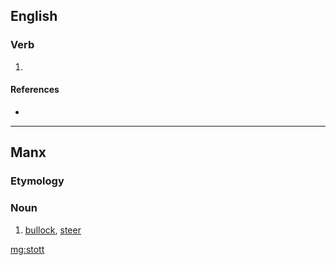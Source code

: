 {{also|Stott|stött}}
==English==

===Verb===
{{en-verb|stotts|stottin|stotted}}

# {{lb|en|Geordie}} {{alternative spelling of|stot|lang=en}}

====References====
* {{R:Todds Geordie 1977}}

----

==Manx==

===Etymology===
{{rfe|lang=gv}}

===Noun===
{{gv-noun|m|stitt|stitt}}

# [[bullock]], [[steer]]

{{topics|gv|Cattle}}

[[mg:stott]]